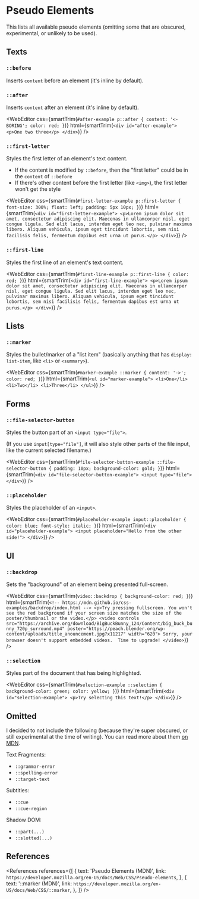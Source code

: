 
# Pseudo Elements

This lists all available pseudo elements (omitting some that are obscured, experimental, or unlikely to be used).

## Texts

### `::before`

Inserts `content` before an element (it's inline by default).

### `::after`

Inserts `content` after an element (it's inline by default).

<WebEditor
  css={smartTrim(`
    #after-example p::after {
      content: '<- BORING';
      color: red;
    }
  `)}
  html={smartTrim(`
    <div id="after-example">
      <p>One two three</p>
    </div>
  `)}
/>

### `::first-letter`

Styles the first letter of an element's text content.

- If the content is modified by `::before`, then the "first letter" could be in the `content` of `::before`
- If there's other content before the first letter (like `<img>`), the first letter won't get the style

<WebEditor
  css={smartTrim(`
    #first-letter-example p::first-letter {
      font-size: 300%;
      float: left;
      padding: 5px 10px;
    }
  `)}
  html={smartTrim(`
    <div id="first-letter-example">
      <p>Lorem ipsum dolor sit amet, consectetur adipiscing elit. Maecenas in ullamcorper nisl, eget congue ligula. Sed elit lacus, interdum eget leo nec, pulvinar maximus libero. Aliquam vehicula, ipsum eget tincidunt lobortis, sem nisi facilisis felis, fermentum dapibus est urna ut purus.</p>
    </div>
  `)}
/>

### `::first-line`

Styles the first line of an element's text content.

<WebEditor
  css={smartTrim(`
    #first-line-example p::first-line {
      color: red;
    }
  `)}
  html={smartTrim(`
    <div id="first-line-example">
      <p>Lorem ipsum dolor sit amet, consectetur adipiscing elit. Maecenas in ullamcorper nisl, eget congue ligula. Sed elit lacus, interdum eget leo nec, pulvinar maximus libero. Aliquam vehicula, ipsum eget tincidunt lobortis, sem nisi facilisis felis, fermentum dapibus est urna ut purus.</p>
    </div>
  `)}
/>

## Lists

### `::marker`

Styles the bullet/marker of a "list item" (basically anything that has `display: list-item`, like `<li>` or `<summary>`).

<WebEditor
  css={smartTrim(`
    #marker-example ::marker {
      content: '->';
      color: red;
    }
  `)}
  html={smartTrim(`
    <ul id="marker-example">
      <li>One</li>
      <li>Two</li>
      <li>Three</li>
    </ul>
  `)}
/>

## Forms

### `::file-selector-button`

Styles the button part of an `<input type="file">`.

(If you use `input[type="file"]`, it will also style other parts of the file input, like the current selected filename.)

<WebEditor
  css={smartTrim(`
    #file-selector-button-example ::file-selector-button {
      padding: 10px;
      background-color: gold;
    }
  `)}
  html={smartTrim(`
    <div id="file-selector-button-example">
      <input type="file">
    </div>
  `)}
/>

### `::placeholder`

Styles the placeholder of an `<input>`.

<WebEditor
  css={smartTrim(`
    #placeholder-example input::placeholder {
      color: blue;
      font-style: italic;
    }
  `)}
  html={smartTrim(`
    <div id="placeholder-example">
      <input placeholder="Hello from the other side!">
    </div>
  `)}
/>

## UI

### `::backdrop`

Sets the "background" of an element being presented full-screen.

<WebEditor
  css={smartTrim(`
    video::backdrop {
      background-color: red;
    }
  `)}
  html={smartTrim(`
    <!-- https://mdn.github.io/css-examples/backdrop/index.html -->
    <p>Try pressing fullscreen. You won't see the red background if your screen size matches the size of the poster/thumbnail or the video.</p>
    <video controls
      src="https://archive.org/download/BigBuckBunny_124/Content/big_buck_bunny_720p_surround.mp4"
      poster="https://peach.blender.org/wp-content/uploads/title_anouncement.jpg?x11217"
      width="620">
    Sorry, your browser doesn't support embedded videos.  Time to upgrade!
    </video>
  `)}
/>

### `::selection`

Styles part of the document that has being highlighted.

<WebEditor
  css={smartTrim(`
    #selection-example ::selection {
      background-color: green;
      color: yellow;
    }
  `)}
  html={smartTrim(`
    <div id="selection-example">
      <p>Try selecting this text!</p>
    </div>
  `)}
/>

## Omitted

I decided to not include the following (because they're super obscured, or still experimental at the time of writing). You can read more about them [on MDN](https://developer.mozilla.org/en-US/docs/Web/CSS/Pseudo-elements).

Text Fragments:

- `::grammar-error`
- `::spelling-error`
- `::target-text`

Subtitles:

- `::cue`
- `::cue-region`

Shadow DOM:

- `::part(...)`
- `::slotted(...)`

## References

<References
  references={[
    {
      text: 'Pseudo Elements (MDN)',
      link: `https://developer.mozilla.org/en-US/docs/Web/CSS/Pseudo-elements`,
    },
    {
      text: '::marker (MDN)',
      link: `https://developer.mozilla.org/en-US/docs/Web/CSS/::marker`,
    },
  ]}
/>
